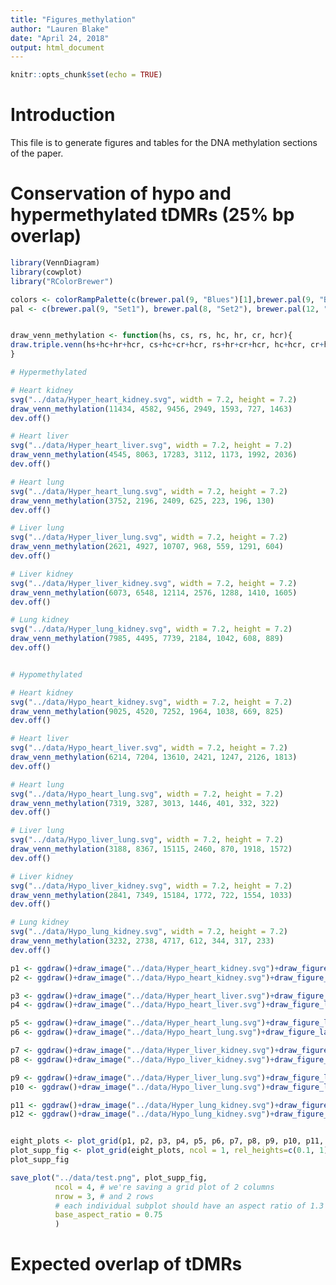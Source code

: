 ```yaml
---
title: "Figures_methylation"
author: "Lauren Blake"
date: "April 24, 2018"
output: html_document
---
```


```r
knitr::opts_chunk$set(echo = TRUE)
```

# Introduction

This file is to generate figures and tables for the DNA methylation sections of the paper. 

# Conservation of hypo and hypermethylated tDMRs (25% bp overlap)

```r
library(VennDiagram)
library(cowplot)
library("RColorBrewer")

colors <- colorRampPalette(c(brewer.pal(9, "Blues")[1],brewer.pal(9, "Blues")[9]))(100)
pal <- c(brewer.pal(9, "Set1"), brewer.pal(8, "Set2"), brewer.pal(12, "Set3"))


draw_venn_methylation <- function(hs, cs, rs, hc, hr, cr, hcr){
draw.triple.venn(hs+hc+hr+hcr, cs+hc+cr+hcr, rs+hr+cr+hcr, hc+hcr, cr+hcr, hr+hcr, hcr, filename = NULL, category = c("Hu", "Ch", "Rh"), fill = pal[1:3], main.cex = 3, cat.cex = 3, cex=3.5, lty=1, height=2000, width=2000, fontfamily = "sans", cat.fontfamily = "sans", main.fontfamily = "sans", cat.fontface = "bold", main.fontface = "bold", cat.dist = 0.05)
}

# Hypermethylated

# Heart kidney
svg("../data/Hyper_heart_kidney.svg", width = 7.2, height = 7.2)
draw_venn_methylation(11434, 4582, 9456, 2949, 1593, 727, 1463)
dev.off()

# Heart liver
svg("../data/Hyper_heart_liver.svg", width = 7.2, height = 7.2)
draw_venn_methylation(4545, 8063, 17283, 3112, 1173, 1992, 2036)
dev.off()

# Heart lung
svg("../data/Hyper_heart_lung.svg", width = 7.2, height = 7.2)
draw_venn_methylation(3752, 2196, 2409, 625, 223, 196, 130)
dev.off()

# Liver lung
svg("../data/Hyper_liver_lung.svg", width = 7.2, height = 7.2)
draw_venn_methylation(2621, 4927, 10707, 968, 559, 1291, 604)
dev.off()

# Liver kidney
svg("../data/Hyper_liver_kidney.svg", width = 7.2, height = 7.2)
draw_venn_methylation(6073, 6548, 12114, 2576, 1288, 1410, 1605)
dev.off()

# Lung kidney
svg("../data/Hyper_lung_kidney.svg", width = 7.2, height = 7.2)
draw_venn_methylation(7985, 4495, 7739, 2184, 1042, 608, 889)
dev.off()


# Hypomethylated

# Heart kidney
svg("../data/Hypo_heart_kidney.svg", width = 7.2, height = 7.2)
draw_venn_methylation(9025, 4520, 7252, 1964, 1038, 669, 825)
dev.off()

# Heart liver
svg("../data/Hypo_heart_liver.svg", width = 7.2, height = 7.2)
draw_venn_methylation(6214, 7204, 13610, 2421, 1247, 2126, 1813)
dev.off()

# Heart lung
svg("../data/Hypo_heart_lung.svg", width = 7.2, height = 7.2)
draw_venn_methylation(7319, 3287, 3013, 1446, 401, 332, 322)
dev.off()

# Liver lung
svg("../data/Hypo_liver_lung.svg", width = 7.2, height = 7.2)
draw_venn_methylation(3188, 8367, 15115, 2460, 870, 1918, 1572)
dev.off()

# Liver kidney
svg("../data/Hypo_liver_kidney.svg", width = 7.2, height = 7.2)
draw_venn_methylation(2841, 7349, 15184, 1772, 722, 1554, 1033)
dev.off()

# Lung kidney
svg("../data/Hypo_lung_kidney.svg", width = 7.2, height = 7.2)
draw_venn_methylation(3232, 2738, 4717, 612, 344, 317, 233)
dev.off()


```


```r
p1 <- ggdraw()+draw_image("../data/Hyper_heart_kidney.svg")+draw_figure_label("12A.", size = 16, fontface = "bold")
p2 <- ggdraw()+draw_image("../data/Hypo_heart_kidney.svg")+draw_figure_label("12B.", size = 16, fontface = "bold")

p3 <- ggdraw()+draw_image("../data/Hyper_heart_liver.svg")+draw_figure_label("12C.", size = 16, fontface = "bold")
p4 <- ggdraw()+draw_image("../data/Hypo_heart_liver.svg")+draw_figure_label("12D.", size = 16, fontface = "bold")

p5 <- ggdraw()+draw_image("../data/Hyper_heart_lung.svg")+draw_figure_label("12E.", size = 16, fontface = "bold")
p6 <- ggdraw()+draw_image("../data/Hypo_heart_lung.svg")+draw_figure_label("12F.", size = 16, fontface = "bold")

p7 <- ggdraw()+draw_image("../data/Hyper_liver_kidney.svg")+draw_figure_label("12G.", size = 16, fontface = "bold")
p8 <- ggdraw()+draw_image("../data/Hypo_liver_kidney.svg")+draw_figure_label("12H.", size = 16, fontface = "bold")

p9 <- ggdraw()+draw_image("../data/Hyper_liver_lung.svg")+draw_figure_label("12I.", size = 16, fontface = "bold")
p10 <- ggdraw()+draw_image("../data/Hypo_liver_lung.svg")+draw_figure_label("12J.", size = 16, fontface = "bold")

p11 <- ggdraw()+draw_image("../data/Hyper_lung_kidney.svg")+draw_figure_label("12K.", size = 16, fontface = "bold")
p12 <- ggdraw()+draw_image("../data/Hypo_lung_kidney.svg")+draw_figure_label("12L.", size = 16, fontface = "bold")


eight_plots <- plot_grid(p1, p2, p3, p4, p5, p6, p7, p8, p9, p10, p11, p12, ncol = 4)
plot_supp_fig <- plot_grid(eight_plots, ncol = 1, rel_heights=c(0.1, 1))
plot_supp_fig

save_plot("../data/test.png", plot_supp_fig,
          ncol = 4, # we're saving a grid plot of 2 columns
          nrow = 3, # and 2 rows
          # each individual subplot should have an aspect ratio of 1.3
          base_aspect_ratio = 0.75
          )
```

# Expected overlap of tDMRs

